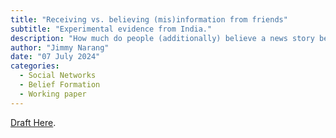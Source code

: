 ```yaml
---
title: "Receiving vs. believing (mis)information from friends"
subtitle: "Experimental evidence from India."
description: "How much do people (additionally) believe a news story because it's been shared by a friend? How much _should_ they believe it for that reason? To answer these questions we conduct a series of lab experiments in India with ~800 pairs of real-life friends. Using a custom platform, we collect detailed information on how individuals (sharers) decide which stories to share, and how their friends (receivers) update their beliefs in response. We find receivers over-interpret sharing as a sign of a story's veracity, while discounting other reasons/motivations for sharing. As a result, receivers’ trust in shared stories increases _irrespective_ of the sharers’ belief in them, with false stories accruing the greatest additional trust. To identify mechanisms, we measure how receivers update if, instead of observing their friend's decisions they (i) learn their friend's beliefs, and (ii) receive computer-generated clues of known accuracy (instead of subjective signals from their friend). We find several mechanisms contribute to receivers' biased inference: receivers overestimate how well sharers' beliefs predict a story’s veracity; miscalculate the relevance of those beliefs to sharing decisions; and exhibit base-rate neglect, updating the most on stories they least believed originally."
author: "Jimmy Narang"
date: "07 July 2024"
categories:
  - Social Networks
  - Belief Formation
  - Working paper
---
```


::: {.callout-note}
[Draft Here](https://doi.org/10.31219/osf.io/h7pue).
:::
